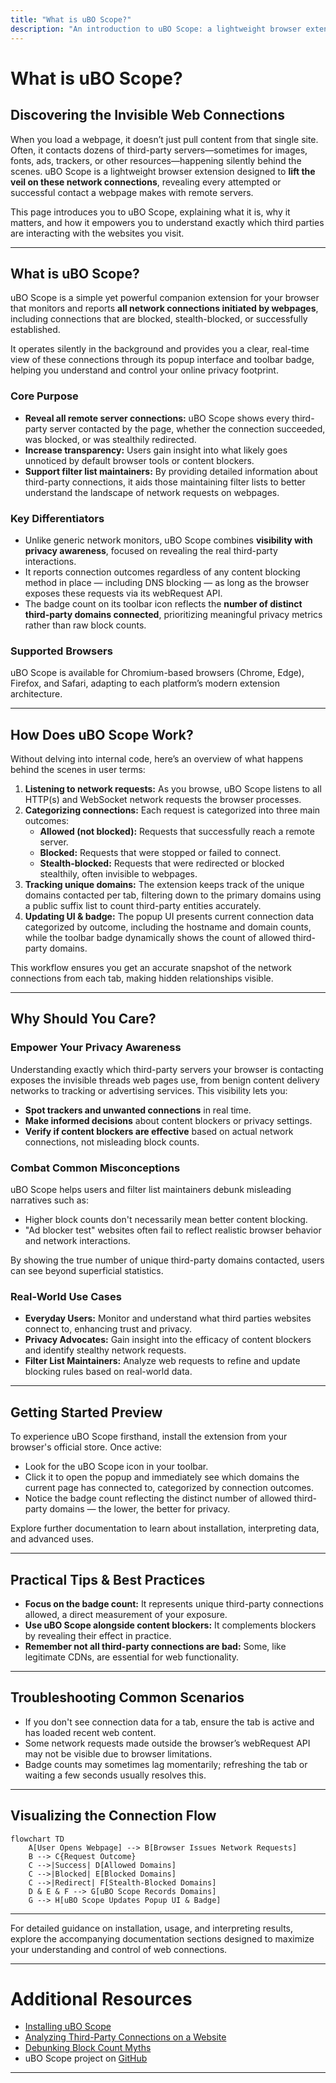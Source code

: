 ```yaml
---
title: "What is uBO Scope?"
description: "An introduction to uBO Scope: a lightweight browser extension that reveals all network connections (both attempted and successful) made by webpages, for increased transparency and privacy awareness. Explains its main use case—enabling users and filter list maintainers to see which third-party servers are contacted on a web page."
---
```


# What is uBO Scope?

## Discovering the Invisible Web Connections

When you load a webpage, it doesn’t just pull content from that single site. Often, it contacts dozens of third-party servers—sometimes for images, fonts, ads, trackers, or other resources—happening silently behind the scenes. uBO Scope is a lightweight browser extension designed to **lift the veil on these network connections**, revealing every attempted or successful contact a webpage makes with remote servers.

This page introduces you to uBO Scope, explaining what it is, why it matters, and how it empowers you to understand exactly which third parties are interacting with the websites you visit.

---

## What is uBO Scope?

uBO Scope is a simple yet powerful companion extension for your browser that monitors and reports **all network connections initiated by webpages**, including connections that are blocked, stealth-blocked, or successfully established.

It operates silently in the background and provides you a clear, real-time view of these connections through its popup interface and toolbar badge, helping you understand and control your online privacy footprint.

### Core Purpose

- **Reveal all remote server connections:** uBO Scope shows every third-party server contacted by the page, whether the connection succeeded, was blocked, or was stealthily redirected.
- **Increase transparency:** Users gain insight into what likely goes unnoticed by default browser tools or content blockers.
- **Support filter list maintainers:** By providing detailed information about third-party connections, it aids those maintaining filter lists to better understand the landscape of network requests on webpages.

### Key Differentiators

- Unlike generic network monitors, uBO Scope combines **visibility with privacy awareness**, focused on revealing the real third-party interactions.
- It reports connection outcomes regardless of any content blocking method in place — including DNS blocking — as long as the browser exposes these requests via its webRequest API.
- The badge count on its toolbar icon reflects the **number of distinct third-party domains connected**, prioritizing meaningful privacy metrics rather than raw block counts.

### Supported Browsers

uBO Scope is available for Chromium-based browsers (Chrome, Edge), Firefox, and Safari, adapting to each platform’s modern extension architecture.

---

## How Does uBO Scope Work?

Without delving into internal code, here’s an overview of what happens behind the scenes in user terms:

1. **Listening to network requests:** As you browse, uBO Scope listens to all HTTP(s) and WebSocket network requests the browser processes.
2. **Categorizing connections:** Each request is categorized into three main outcomes:
   - **Allowed (not blocked):** Requests that successfully reach a remote server.
   - **Blocked:** Requests that were stopped or failed to connect.
   - **Stealth-blocked:** Requests that were redirected or blocked stealthily, often invisible to webpages.
3. **Tracking unique domains:** The extension keeps track of the unique domains contacted per tab, filtering down to the primary domains using a public suffix list to count third-party entities accurately.
4. **Updating UI & badge:** The popup UI presents current connection data categorized by outcome, including the hostname and domain counts, while the toolbar badge dynamically shows the count of allowed third-party domains.

This workflow ensures you get an accurate snapshot of the network connections from each tab, making hidden relationships visible.

---

## Why Should You Care?

### Empower Your Privacy Awareness

Understanding exactly which third-party servers your browser is contacting exposes the invisible threads web pages use, from benign content delivery networks to tracking or advertising services. This visibility lets you:

- **Spot trackers and unwanted connections** in real time.
- **Make informed decisions** about content blockers or privacy settings.
- **Verify if content blockers are effective** based on actual network connections, not misleading block counts.

### Combat Common Misconceptions

uBO Scope helps users and filter list maintainers debunk misleading narratives such as:

- Higher block counts don't necessarily mean better content blocking.
- "Ad blocker test" websites often fail to reflect realistic browser behavior and network interactions.

By showing the true number of unique third-party domains contacted, users can see beyond superficial statistics.

### Real-World Use Cases

- **Everyday Users:** Monitor and understand what third parties websites connect to, enhancing trust and privacy.
- **Privacy Advocates:** Gain insight into the efficacy of content blockers and identify stealthy network requests.
- **Filter List Maintainers:** Analyze web requests to refine and update blocking rules based on real-world data.

---

## Getting Started Preview

To experience uBO Scope firsthand, install the extension from your browser's official store. Once active:

- Look for the uBO Scope icon in your toolbar.
- Click it to open the popup and immediately see which domains the current page has connected to, categorized by connection outcomes.
- Notice the badge count reflecting the distinct number of allowed third-party domains — the lower, the better for privacy.

Explore further documentation to learn about installation, interpreting data, and advanced uses.

---

## Practical Tips & Best Practices

- **Focus on the badge count:** It represents unique third-party connections allowed, a direct measurement of your exposure.
- **Use uBO Scope alongside content blockers:** It complements blockers by revealing their effect in practice.
- **Remember not all third-party connections are bad:** Some, like legitimate CDNs, are essential for web functionality.

---

## Troubleshooting Common Scenarios

- If you don't see connection data for a tab, ensure the tab is active and has loaded recent web content.
- Some network requests made outside the browser’s webRequest API may not be visible due to browser limitations.
- Badge counts may sometimes lag momentarily; refreshing the tab or waiting a few seconds usually resolves this.

---

## Visualizing the Connection Flow

```mermaid
flowchart TD
    A[User Opens Webpage] --> B[Browser Issues Network Requests]
    B --> C{Request Outcome}
    C -->|Success| D[Allowed Domains]
    C -->|Blocked| E[Blocked Domains]
    C -->|Redirect| F[Stealth-Blocked Domains]
    D & E & F --> G[uBO Scope Records Domains]
    G --> H[uBO Scope Updates Popup UI & Badge]
```

---

For detailed guidance on installation, usage, and interpreting results, explore the accompanying documentation sections designed to maximize your understanding and control of web connections.

---

# Additional Resources
- [Installing uBO Scope]( /getting-started/installation-setup/installing-extension )
- [Analyzing Third-Party Connections on a Website]( /guides/core-workflows/analyzing-connections )
- [Debunking Block Count Myths]( /guides/core-workflows/mythbusting-block-counts )
- uBO Scope project on [GitHub](https://github.com/gorhill/uBO-Scope)


---